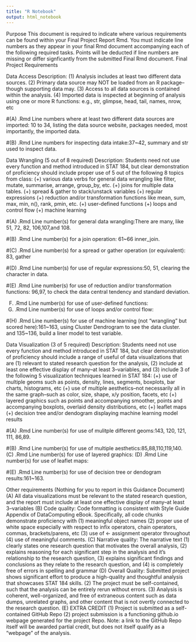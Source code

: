 ```yaml
---
title: "R Notebook"
output: html_notebook
---
```


Purpose
This document is required to indicate where various requirements can be found within your Final Project
Report Rmd. You must indicate line numbers as they appear in your final Rmd document accompanying each of the following required tasks. Points will be deducted if line numbers are missing or differ
signficantly from the submitted Final Rmd document.
Final Project Requirements

Data Access
Description: (1) Analysis includes at least two different data sources. (2) Primary data source may NOT
be loaded from an R package–though supporting data may. (3) Access to all data sources is contained within
the analysis. (4) Imported data is inspected at beginning of analysis using one or more R functions: e.g.,
str, glimpse, head, tail, names, nrow, etc

#(A) .Rmd Line numbers where at least two different data sources are imported: 10 to 34, listing the data source website, packages needed, most importantly, the imported data.

#(B) .Rmd Line numbers for inspecting data intake:37~42, summary and str used to inspect data.

Data Wrangling (5 out of 8 required)
Description: Students need not use every function and method introduced in STAT 184, but clear demonstration of proficiency should include proper use of 5 out of the following 8 topics from class: (+) various
data verbs for general data wrangling like filter, mutate, summarise, arrange, group_by, etc. (+) joins for
multiple data tables. (+) spread & gather to stack/unstack variables (+) regular expressions (+) reduction
and/or transformation functions like mean, sum, max, min, n(), rank, pmin, etc. (+) user-defined functions
(+) loops and control flow (+) machine learning

#(A) .Rmd Line number(s) for general data wrangling:There are many, like 51, 72,  82, 106,107,and 108.

#(B) .Rmd Line number(s) for a join operation: 61~66 inner_join.

#(C) .Rmd Line number(s) for a spread or gather operation (or equivalent): 83, gather

#(D) .Rmd Line number(s) for use of regular expressions:50, 51, clearing the character in data.

#(E) .Rmd Line number(s) for use of reduction and/or transformation functions: 96,97, to check the data central tendency and standard deviation.

(F) .Rmd Line number(s) for use of user-defined functions:
(G) .Rmd Line number(s) for use of loops and/or control flow:

#(H) .Rmd Line number(s) for use of machine learning (not “wrangling” but scored here):161~163, using Cluster Dendrogram to see the data cluster. and 135~136, build a liner model to test variable.

Data Visualization (3 of 5 required)
Description: Students need not use every function and method introduced in STAT 184, but clear demonstration of proficiency should include a range of useful of data visualizations that are (1) relevant to stated
research question for the analysis, (2) include at least one effective display of many–at least 3–variables, and
(3) include 3 of the following 5 visualization techniques learned in STAT 184: (+) use of multiple geoms such
as points, density, lines, segments, boxplots, bar charts, histograms, etc (+) use of multiple aesthetics–not
necessarily all in the same graph–such as color, size, shape, x/y position, facets, etc (+) layered graphics
such as points and accompanying smoother, points and accompanying boxplots, overlaid density distributions,
etc (+) leaflet maps (+) decision tree and/or dendogram displaying machine learning model results

#(A) .Rmd Line number(s) for use of mulitple different geoms:143, 120, 121, 111, 86,89.

#(B) .Rmd Line number(s) for use of multiple aesthetics:85,88,110,119,140.
(C) .Rmd Line number(s) for use of layered graphics:
(D) .Rmd Line number(s) for use of leaflet maps:

#(E) .Rmd Line number(s) for use of decision tree or dendogram results:161~163.


Other requirements (Nothing for you to report in this Guidance Document)
(A) All data visualizations must be relevant to the stated research question, and the report must include
at least one effective display of many–at least 3–variables
(B) Code quality: Code formatting is consistent with Style Guide Appendix of DataComputing eBook.
Specifically, all code chunks demonstrate proficiency with (1) meaningful object names (2) proper use
of white space especially with respect to infix operators, chain operators, commas, brackets/parens,
etc (3) use of <- assignment operator throughout (4) use of meaningful comments.
(C) Narrative quality: The narrative text (1) clearly states one research question that motivates the overall
analysis, (2) explains reasoning for each significant step in the analysis and it’s relationship to the research question, (3) explains significant findings and conclusions as they relate to the research question,
and (4) is completely free of errors in spelling and grammar
(D) Overall Quality: Submitted project shows significant effort to produce a high-quality and thoughtful
analysis that showcases STAT 184 skills. (2) The project must be self-contained, such that the analysis
can be entirely rerun without errors. (3) Analysis is coherent, well-organized, and free of extraneous
content such as data dumps, unrelated graphs, and other content that is not overtly connected to the
research question.
(E) EXTRA CREDIT (1) Project is submitted as a self-contained GitHub Repo (2) project submission
is a functioning github.io webpage generated for the project Repo. Note: a link to the GitHub Repo
itself will be awarded partial credit, but does not itself qualify as a “webpage” of the analysis.
